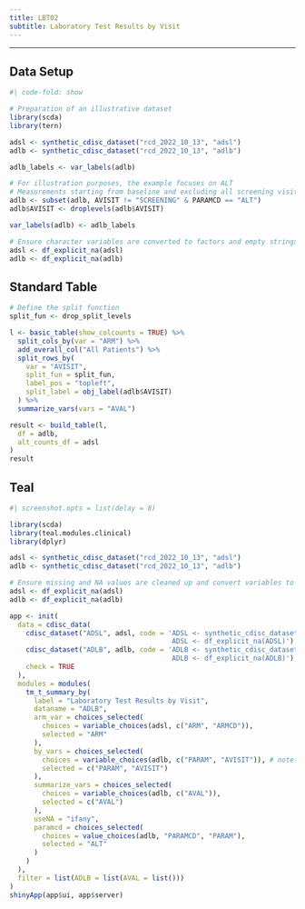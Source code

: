 ```yaml
---
title: LBT02
subtitle: Laboratory Test Results by Visit
---
```


------------------------------------------------------------------------

::: panel-tabset
## Data Setup

```r
#| code-fold: show

# Preparation of an illustrative dataset
library(scda)
library(tern)

adsl <- synthetic_cdisc_dataset("rcd_2022_10_13", "adsl")
adlb <- synthetic_cdisc_dataset("rcd_2022_10_13", "adlb")

adlb_labels <- var_labels(adlb)

# For illustration purposes, the example focuses on ALT
# Measurements starting from baseline and excluding all screening visits
adlb <- subset(adlb, AVISIT != "SCREENING" & PARAMCD == "ALT")
adlb$AVISIT <- droplevels(adlb$AVISIT)

var_labels(adlb) <- adlb_labels

# Ensure character variables are converted to factors and empty strings and NAs are explicit missing levels.
adsl <- df_explicit_na(adsl)
adlb <- df_explicit_na(adlb)
```

## Standard Table

```r
# Define the split function
split_fun <- drop_split_levels

l <- basic_table(show_colcounts = TRUE) %>%
  split_cols_by(var = "ARM") %>%
  add_overall_col("All Patients") %>%
  split_rows_by(
    var = "AVISIT",
    split_fun = split_fun,
    label_pos = "topleft",
    split_label = obj_label(adlb$AVISIT)
  ) %>%
  summarize_vars(vars = "AVAL")

result <- build_table(l,
  df = adlb,
  alt_counts_df = adsl
)
result
```

## Teal

```r
#| screenshot.opts = list(delay = 8)

library(scda)
library(teal.modules.clinical)
library(dplyr)

adsl <- synthetic_cdisc_dataset("rcd_2022_10_13", "adsl")
adlb <- synthetic_cdisc_dataset("rcd_2022_10_13", "adlb")

# Ensure missing and NA values are cleaned up and convert variables to factors.
adsl <- df_explicit_na(adsl)
adlb <- df_explicit_na(adlb)

app <- init(
  data = cdisc_data(
    cdisc_dataset("ADSL", adsl, code = 'ADSL <- synthetic_cdisc_dataset("rcd_2022_10_13", "adsl")
                                        ADSL <- df_explicit_na(ADSL)'),
    cdisc_dataset("ADLB", adlb, code = 'ADLB <- synthetic_cdisc_dataset("rcd_2022_10_13", "adlb")
                                        ADLB <- df_explicit_na(ADLB)'),
    check = TRUE
  ),
  modules = modules(
    tm_t_summary_by(
      label = "Laboratory Test Results by Visit",
      dataname = "ADLB",
      arm_var = choices_selected(
        choices = variable_choices(adsl, c("ARM", "ARMCD")),
        selected = "ARM"
      ),
      by_vars = choices_selected(
        choices = variable_choices(adlb, c("PARAM", "AVISIT")), # note: order matters here. If `PARAM` is first, the split will be first by `PARAM`and then by `AVISIT`
        selected = c("PARAM", "AVISIT")
      ),
      summarize_vars = choices_selected(
        choices = variable_choices(adlb, c("AVAL")),
        selected = c("AVAL")
      ),
      useNA = "ifany",
      paramcd = choices_selected(
        choices = value_choices(adlb, "PARAMCD", "PARAM"),
        selected = "ALT"
      )
    )
  ),
  filter = list(ADLB = list(AVAL = list()))
)
shinyApp(app$ui, app$server)
```
:::
